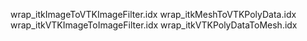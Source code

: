 wrap_itkImageToVTKImageFilter.idx
wrap_itkMeshToVTKPolyData.idx
wrap_itkVTKImageToImageFilter.idx
wrap_itkVTKPolyDataToMesh.idx

